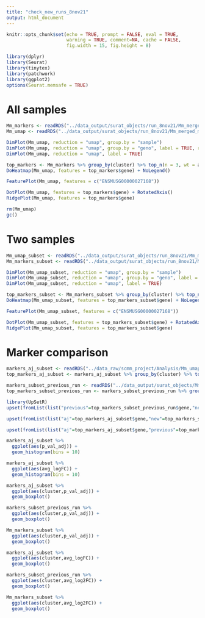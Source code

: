 ```yaml
---
title: "check_new_runs_8nov21"
output: html_document
---
```


```r
knitr::opts_chunk$set(echo = TRUE, prompt = FALSE, eval = TRUE, 
                      warning = TRUE, comment=NA, cache = FALSE,
                      fig.width = 15, fig.height = 8)

library(dplyr)
library(Seurat)
library(tinytex)
library(patchwork)
library(ggplot2)
options(Seurat.memsafe = TRUE)

```


# All samples


```r
Mm_markers <- readRDS("../data_output/surat_objects/run_8nov21/Mm_merged_mito_integrated_markers.rds")
Mm_umap <- readRDS("../data_output/surat_objects/run_8nov21/Mm_merged_mito_integrated.rds")
```

```r
DimPlot(Mm_umap, reduction = "umap", group.by = "sample")
DimPlot(Mm_umap, reduction = "umap", group.by = "geno", label = TRUE, repel = TRUE)
DimPlot(Mm_umap, reduction = "umap", label = TRUE)
```

```r
top_markers <- Mm_markers %>% group_by(cluster) %>% top_n(n = 3, wt = avg_log2FC)
DoHeatmap(Mm_umap, features = top_markers$gene) + NoLegend()
```

```r
FeaturePlot(Mm_umap, features = c("ENSMUSG00000027168"))

```

```r
DotPlot(Mm_umap, features = top_markers$gene) + RotatedAxis()
RidgePlot(Mm_umap, features = top_markers$gene)

```


```r
rm(Mm_umap)
gc()
```

# Two samples



```r
Mm_umap_subset <- readRDS("../data_output/surat_objects/run_8nov21/Mm_merged_mito_subset_integrated.rds")
Mm_markers_subset <- readRDS("../data_output/surat_objects/run_8nov21/Mm_merged_mito_subset_integrated_markers.rds")
```


```r
DimPlot(Mm_umap_subset, reduction = "umap", group.by = "sample")
DimPlot(Mm_umap_subset, reduction = "umap", group.by = "geno", label = TRUE, repel = TRUE)
DimPlot(Mm_umap_subset, reduction = "umap", label = TRUE)
```

```r
top_markers_subset <- Mm_markers_subset %>% group_by(cluster) %>% top_n(n = 10, wt = avg_log2FC)
DoHeatmap(Mm_umap_subset, features = top_markers_subset$gene) + NoLegend()
```


```r
FeaturePlot(Mm_umap_subset, features = c("ENSMUSG00000027168"))
```


```r
DotPlot(Mm_umap_subset, features = top_markers_subset$gene) + RotatedAxis()
RidgePlot(Mm_umap_subset, features = top_markers_subset$gene)

```

# Marker comparison 

```r
markers_aj_subset <- readRDS("../data_raw/scmm_project/Analysis/Mm_umap_integrated_markers_subset.rds")
top_markers_aj_subset <- markers_aj_subset %>% group_by(cluster) %>% top_n(n = 10, wt = avg_logFC)

markers_subset_previous_run <- readRDS("../data_output/surat_objects/Mm_umap_integrated_markers_subset.rds")
top_markers_subset_previous_run <- markers_subset_previous_run %>% group_by(cluster) %>% top_n(n = 10, wt = avg_log2FC)

```

```r
library(UpSetR)
upset(fromList(list("previous"=top_markers_subset_previous_run$gene,"new"=top_markers_subset$gene)))

upset(fromList(list("aj"=top_markers_aj_subset$gene,"new"=top_markers_subset$gene)))

upset(fromList(list("aj"=top_markers_aj_subset$gene,"previous"=top_markers_subset_previous_run$gene)))

```
```r
markers_aj_subset %>%
  ggplot(aes(p_val_adj)) +
  geom_histogram(bins = 10)
```
```r
markers_aj_subset %>%
  ggplot(aes(avg_logFC)) +
  geom_histogram(bins = 10)

```
```r
markers_aj_subset %>%
  ggplot(aes(cluster,p_val_adj)) +
  geom_boxplot()

markers_subset_previous_run %>%
  ggplot(aes(cluster,p_val_adj)) +
  geom_boxplot()

Mm_markers_subset %>%
  ggplot(aes(cluster,p_val_adj)) +
  geom_boxplot()

```

```r
markers_aj_subset %>%
  ggplot(aes(cluster,avg_logFC)) +
  geom_boxplot()

markers_subset_previous_run %>%
  ggplot(aes(cluster,avg_log2FC)) +
  geom_boxplot()

Mm_markers_subset %>%
  ggplot(aes(cluster,avg_log2FC)) +
  geom_boxplot()

```


